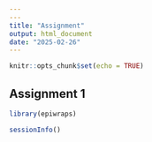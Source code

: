 ---
---
title: "Assignment"
output: html_document
date: "2025-02-26"
---

```{r setup, include=FALSE}
knitr::opts_chunk$set(echo = TRUE)
```

## Assignment 1

```{r}
library(epiwraps)
```

```{r}
sessionInfo()
```

